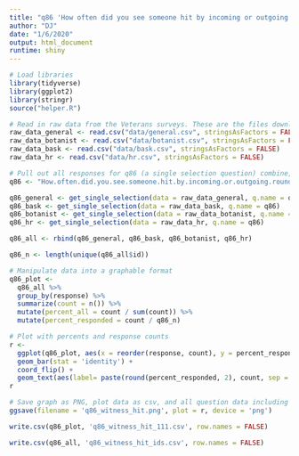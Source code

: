 ```yaml
---
title: "q86 'How often did you see someone hit by incoming or outgoing rounds?' National Veterans"
author: "DJ"
date: "1/6/2020"
output: html_document
runtime: shiny
---
```


```r
# Load libraries
library(tidyverse)
library(ggplot2)
library(stringr)
source("helper.R")
```

```r
# Read in raw data from the Veterans surveys. These are the files downloaded from survey monkey saved as a .csv
raw_data_general <- read.csv("data/general.csv", stringsAsFactors = FALSE)
raw_data_botanist <- read.csv("data/botanist.csv", stringsAsFactors = FALSE)
raw_data_bask <- read.csv("data/bask.csv", stringsAsFactors = FALSE)
raw_data_hr <- read.csv("data/hr.csv", stringsAsFactors = FALSE)
```

```r
# Pull out all responses for q86 (a single selection question) combine, then determine 'question n'
q86 <- "How.often.did.you.see.someone.hit.by.incoming.or.outgoing.rounds."

q86_general <- get_single_selection(data = raw_data_general, q.name = q86)
q86_bask <- get_single_selection(data = raw_data_bask, q.name = q86)
q86_botanist <- get_single_selection(data = raw_data_botanist, q.name = q86)
q86_hr <- get_single_selection(data = raw_data_hr, q.name = q86)

q86_all <- rbind(q86_general, q86_bask, q86_botanist, q86_hr)

q86_n <- length(unique(q86_all$id))
```

```r
# Manipulate data into a graphable format
q86_plot <- 
  q86_all %>%
  group_by(response) %>%
  summarize(count = n()) %>%
  mutate(percent_all = count / sum(count)) %>%
  mutate(percent_responded = count / q86_n)
```

```r
# Plot with percents and response counts
r <- 
  ggplot(q86_plot, aes(x = reorder(response, count), y = percent_responded)) +
  geom_bar(stat = 'identity') +
  coord_flip() +
  geom_text(aes(label= paste(round(percent_responded, 2), count, sep = "***")))
r
```

```r
# Save graph as PNG, plot data as csv, and all question data including response IDs as csv (save question n and N at end of plot file as "_x.x")
ggsave(filename = 'q86_witness_hit.png', plot = r, device = 'png')

write.csv(q86_plot, 'q86_witness_hit_111.csv', row.names = FALSE)

write.csv(q86_all, 'q86_witness_hit_ids.csv', row.names = FALSE)
```
